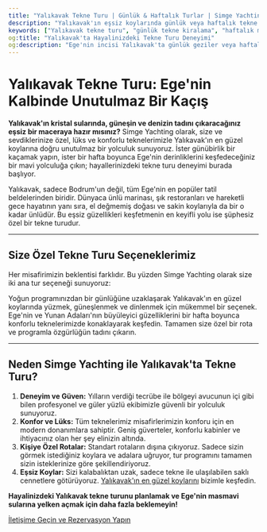 ```yaml
---
title: "Yalıkavak Tekne Turu | Günlük & Haftalık Turlar | Simge Yachting"
description: "Yalıkavak'ın eşsiz koylarında günlük veya haftalık tekne turu deneyimi. Simge Yachting ile size özel rotalar, konforlu tekneler ve unutulmaz bir mavi yolculuk sizi bekliyor."
keywords: ["Yalıkavak tekne turu", "günlük tekne kiralama", "haftalık mavi yolculuk", "Yalıkavak koyları", "Bodrum tekne turu"]
og:title: "Yalıkavak'ta Hayalinizdeki Tekne Turu Deneyimi"
og:description: "Ege'nin incisi Yalıkavak'ta günlük geziler veya haftalık mavi yolculuk maceraları için Simge Yachting'in sunduğu ayrıcalıkları keşfedin."
---
```


# Yalıkavak Tekne Turu: Ege'nin Kalbinde Unutulmaz Bir Kaçış

**Yalıkavak'ın kristal sularında, güneşin ve denizin tadını çıkaracağınız eşsiz bir maceraya hazır mısınız?** Simge Yachting olarak, size ve sevdiklerinize özel, lüks ve konforlu teknelerimizle Yalıkavak'ın en güzel koylarına doğru unutulmaz bir yolculuk sunuyoruz. İster günübirlik bir kaçamak yapın, ister bir hafta boyunca Ege'nin derinliklerini keşfedeceğiniz bir mavi yolculuğa çıkın; hayallerinizdeki tekne turu deneyimi burada başlıyor.

Yalıkavak, sadece Bodrum'un değil, tüm Ege'nin en popüler tatil beldelerinden biridir. Dünyaca ünlü marinası, şık restoranları ve hareketli gece hayatının yanı sıra, el değmemiş doğası ve sakin koylarıyla da bir o kadar ünlüdür. Bu eşsiz güzellikleri keşfetmenin en keyifli yolu ise şüphesiz özel bir tekne turudur.

---

## Size Özel Tekne Turu Seçeneklerimiz

Her misafirimizin beklentisi farklıdır. Bu yüzden Simge Yachting olarak size iki ana tur seçeneği sunuyoruz:

<CardGroup>
  <Card title="Günlük Tekne Turları" href="/tekne-turlari/gunluk-tekne-turlari">
    Yoğun programınızdan bir günlüğüne uzaklaşarak Yalıkavak'ın en güzel koylarında yüzmek, güneşlenmek ve dinlenmek için mükemmel bir seçenek.
  </Card>
  <Card title="Haftalık Mavi Yolculuk" href="/tekne-turlari/mavi-yolculuk">
    Ege'nin ve Yunan Adaları'nın büyüleyici güzelliklerini bir hafta boyunca konforlu teknelerimizde konaklayarak keşfedin. Tamamen size özel bir rota ve programla özgürlüğün tadını çıkarın.
  </Card>
</CardGroup>

---

## Neden Simge Yachting ile Yalıkavak'ta Tekne Turu?

1.  **Deneyim ve Güven:** Yılların verdiği tecrübe ile bölgeyi avucunun içi gibi bilen profesyonel ve güler yüzlü ekibimizle güvenli bir yolculuk sunuyoruz.
2.  **Konfor ve Lüks:** Tüm teknelerimiz misafirlerimizin konforu için en modern donanımlara sahiptir. Geniş güverteler, konforlu kabinler ve ihtiyacınız olan her şey elinizin altında.
3.  **Kişiye Özel Rotalar:** Standart rotaların dışına çıkıyoruz. Sadece sizin görmek istediğiniz koylara ve adalara uğruyor, tur programını tamamen sizin isteklerinize göre şekillendiriyoruz.
4.  **Eşsiz Koylar:** Sizi kalabalıktan uzak, sadece tekne ile ulaşılabilen saklı cennetlere götürüyoruz. [Yalıkavak'ın en güzel koylarını](/destinasyonlar/yalikavak-koylari) bizimle keşfedin.

**Hayalinizdeki Yalıkavak tekne turunu planlamak ve Ege'nin masmavi sularına yelken açmak için daha fazla beklemeyin!**

[İletişime Geçin ve Rezervasyon Yapın](/iletisim)